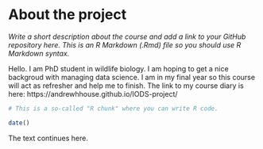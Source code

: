 
# About the project

*Write a short description about the course and add a link to your GitHub repository here. This is an R Markdown (.Rmd) file so you should use R Markdown syntax.*

Hello. I am PhD student in wildlife biology. I am hoping to get a nice backgroud with managing data science. I am in my final year so this course will act as refresher and help me to finish. The link to my course diary is here: https://andrewhhouse.github.io/IODS-project/

```r
# This is a so-called "R chunk" where you can write R code.

date()

```
The text continues here.
